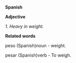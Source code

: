 '''Spanish'''


'''Adjective'''


''1. Heavy in weight.''


'''Related words'''

peso (Spanish)noun - weight.

pesar (Spanish)verb - To weigh.